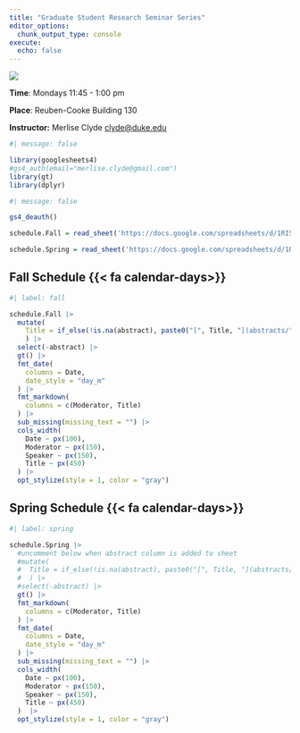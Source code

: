 ```yaml
---
title: "Graduate Student Research Seminar Series"
editor_options: 
  chunk_output_type: console
execute:
  echo: false
---
```


![](images/duke.jpg){fig-alt="Photo of Duke Chapel and Broadhead Center."}

**Time**: Mondays 11:45 - 1:00 pm

**Place**: Reuben-Cooke Building 130

**Instructor:** Merlise Clyde [clyde\@duke.edu](clyde@duke.edu)

```r
#| message: false

library(googlesheets4)
#gs4_auth(email="merlise.clyde@gmail.com")
library(gt)
library(dplyr)
```

```r
#| message: false

gs4_deauth()

schedule.Fall = read_sheet('https://docs.google.com/spreadsheets/d/1RI5q4TM3cUH52WXezd26vLtf9WHF1nakXe2zLTmXJKc', sheet="Fall")

schedule.Spring = read_sheet('https://docs.google.com/spreadsheets/d/1RI5q4TM3cUH52WXezd26vLtf9WHF1nakXe2zLTmXJKc', sheet="Spring")
```

## Fall Schedule {{< fa calendar-days>}}

```r
#| label: fall

schedule.Fall |>
  mutate(
    Title = if_else(!is.na(abstract), paste0("[", Title, "](abstracts/", abstract, ")"), NA)
    ) |>
  select(-abstract) |>
  gt() |>
  fmt_date(
    columns = Date,
    date_style = "day_m"
  ) |>
  fmt_markdown(
    columns = c(Moderator, Title)
  ) |>
  sub_missing(missing_text = "") |>
  cols_width(
    Date ~ px(100),
    Moderator ~ px(150),
    Speaker ~ px(150),
    Title ~ px(450)
  ) |>
  opt_stylize(style = 1, color = "gray")
```

## Spring Schedule {{< fa calendar-days>}}

```r
#| label: spring

schedule.Spring |>
  #uncomment below when abstract column is added to sheet
  #mutate(
  #  Title = if_else(!is.na(abstract), paste0("[", Title, "](abstracts/", abstract, ")"), NA)
  #  ) |>
  #select(-abstract) |>
  gt() |>
  fmt_markdown(
    columns = c(Moderator, Title)
  ) |>
  fmt_date(
    columns = Date,
    date_style = "day_m"
  ) |>
  sub_missing(missing_text = "") |>
  cols_width(
    Date ~ px(100),
    Moderator ~ px(150),
    Speaker ~ px(150),
    Title ~ px(450)
  )  |>
  opt_stylize(style = 1, color = "gray")
```
